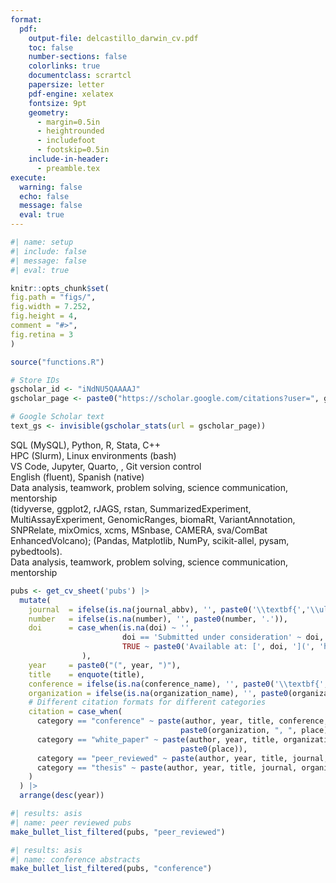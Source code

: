 ```yaml
---
format:
  pdf:
    output-file: delcastillo_darwin_cv.pdf
    toc: false
    number-sections: false
    colorlinks: true
    documentclass: scrartcl
    papersize: letter
    pdf-engine: xelatex
    fontsize: 9pt
    geometry:
      - margin=0.5in
      - heightrounded
      - includefoot
      - footskip=0.5in
    include-in-header:
      - preamble.tex
execute:
  warning: false
  echo: false
  message: false
  eval: true
---
```


```r
#| name: setup
#| include: false
#| message: false
#| eval: true

knitr::opts_chunk$set(
fig.path = "figs/",
fig.width = 7.252,
fig.height = 4,
comment = "#>",
fig.retina = 3
)

source("functions.R")

# Store IDs
gscholar_id <- "iNdNU5QAAAAJ"
gscholar_page <- paste0("https://scholar.google.com/citations?user=", gscholar_id)

# Google Scholar text
text_gs <- invisible(gscholar_stats(url = gscholar_page))
```

\begin{center}
\Large{\uline{\textbf{Darwin Del Castillo, MD, MPH}}} \\
\vspace{2.5pt}
\begin{minipage}[c]{0.28\textwidth}
\centering \textbf{LinkedIn:} \href{https://www.linkedin.com/in/darwin-del-castillo/}{darwin-del-castillo}
\end{minipage}
\begin{minipage}[c]{0.28\textwidth}
\centering \textbf{Email:} \href{mailto:ddelcastillo.f@gmail.com}{ddelcastillo.f@gmail.com}
\end{minipage}
\begin{minipage}[c]{0.28\textwidth}
\centering \textbf{GitHub:} \href{https://github.com/ddelcastillof}{github.com/ddelcastillof}
\end{minipage}
\vspace{-2.5pt}
\end{center}

\section*{Scientific Education}
\vspace{-1.5em}
\textcolor{gray}{\rule{\textwidth}{0.5pt}}
\begin{longtable}{p{14cm}>{\raggedleft\arraybackslash}p{4cm}}

\textbf{Master of Public Health (MPH) – Epidemiology} & \textbf{Sep 2023 – Jun 2025} \\
\textsc{University of Washington, Seattle - USA} & \\

&\\

\textbf{Medical Doctor (MD)} & \textbf{Mar 2013 – Dec 2020} \\
\textsc{Universidad Nacional Mayor de San Marcos, Lima - Peru} & \\
\end{longtable}

\section*{Skills}
\vspace{-1.5em}
\textcolor{gray}{\rule{\textwidth}{0.5pt}}

\textbf{Programming:} SQL (MySQL), Python, R, Stata, C++ \
\textbf{Cloud Computing:}  HPC (Slurm), Linux environments (bash) \
\textbf{Tools:} VS Code, Jupyter, Quarto, \LaTeX, Git version control \
\textbf{Languages:} English (fluent), Spanish (native) \
\textbf{Core Competencies:} Data analysis, teamwork, problem solving, science communication, mentorship \
\textbf{Packages:} \emph{R} (tidyverse, ggplot2, rJAGS, rstan, SummarizedExperiment, MultiAssayExperiment, GenomicRanges, biomaRt, VariantAnnotation, SNPRelate, mixOmics, xcms, MSnbase, CAMERA, sva/ComBat EnhancedVolcano); \emph{Python} (Pandas, Matplotlib, NumPy, scikit-allel, pysam, pybedtools). \
\textbf{Core Competencies:} Data analysis, teamwork, problem solving, science communication, mentorship

\section*{Professional Experience}
\vspace{-1.5em}
\textcolor{gray}{\rule{\textwidth}{0.5pt}}

\begin{longtable}{p{14cm}>{\raggedleft\arraybackslash}p{4cm}}

\textbf{UW Medicine Diabetes Institute} & \textbf{Seattle - USA} \\
\textbf{Research Scientist} & \textbf{Sep 2024 – Current} \\
\multicolumn{2}{p{18cm}}{%
\begin{itemize}
  \item Conduct longitudinal metabolomics analyses for the TODAY and TODAY2 cohorts, leveraging \textasciitilde 10 years of follow-up in youth-onset type 2 diabetes to model metabolite trajectories and cardiometabolic disease progression.
  \item Define and operationalise cardio-kidney-metabolic (CKM) syndrome progression categories as clinical outcomes into the TODAY samples, quantifying associations with metabolite using mixed-effects and multinomial/ordinal models.
  \item Lead a cross-cohort multi-omics analysis across ARIC, UK Biobank, PURE Latin America, and HELIUS to estimate associations between CKM syndrome and omic features.
  \item Specify clinically relevant phenotypes for obesity- and liver-related metabolic disease and design association analyses in large cohorts (e.g., UK Biobank).
  \item Build reproducible R/Python workflows on HPC (Slurm/Linux) for data cleaning, batch correction, feature engineering, multiple-testing control, and sensitivity analyses, producing publication-ready figures and tables.
\end{itemize}
} \\
\\
\textbf{Institute for Health Metrics and Evaluation} & \textbf{Seattle - USA} \\
\textbf{Graduate Research Assistant} &  \textbf{Jul 2024 – Jun 2025} \\
\multicolumn{2}{p{18cm}}{%
\begin{itemize}
  \item Designed and led epidemiological studies using large-scale datasets; delivered medically relevant findings through country-comparative meta-analyses and decision-focused reports for leadership.
  \item Built Bayesian MCMC workflows to estimate overlap among inclusion-health populations across 22 high-income countries, informing phenotype definition and downstream burden estimation.
  \item Productionised version-controlled R pipelines for EHR data quality assessment (Git/HPC), diagnosing anomalies and improving reliability across \textasciitilde 30 million records.
\end{itemize}
} \\
\\
\textbf{Health Technology Assessment and Research Institute} & \textbf{Lima - Peru} \\
\textbf{Real-World-Evidence Consultant} & \textbf{Jan 2023 – Jan 2024} \\
\multicolumn{2}{p{18cm}}{%
\begin{itemize}
  \item Structured and consolidated multi-source health data (surveillance, clinical studies) to generate real-world evidence for priority setting in chronic and cardiometabolic disease.
  \item Conducted budget impact and cost-effectiveness assessments to inform reimbursement and strategic purchasing decisions under national budgets.
  \item Synthesised evidence into executive-ready briefs for policymakers and clinical partners, emphasising quantitative strength of evidence and uncertainty.
\end{itemize}
} \\
\newpage
\textbf{CRONICAS Center of Excellence in Chronic Diseases} & \textbf{Lima - Peru}\\
\textbf{Research Assistant} & \textbf{Mar 2019 – Aug 2023}\\
\multicolumn{2}{p{18cm}}{%
\begin{itemize}
  \item Led stakeholder workshops and focus groups to co-design patient-centred interventions; translated qualitative insights into measurable cardiometabolic outcomes.
  \item Conducted real-world evidence synthesis and cohort analyses in hypertension, diabetes, and multimorbidity, supporting grant proposals and programme design.
  \item Co-authored evidence summaries and reports for policy audiences, communicating complex analyses clearly to non-technical stakeholders.
\end{itemize}
} \\

\end{longtable}
\section*{Additional Education}
\vspace{-1.5em}
\textcolor{gray}{\rule{\textwidth}{0.5pt}}

\begin{longtable}{p{14cm}>{\raggedleft\arraybackslash}p{4cm}}
\textbf{Professional Certificate in Clinical Research} & \textbf{Sep 2021 – Apr 2022} \\
\textbf{Universidad Peruana Cayetano Heredia, Lima - Peru} &\\
\end{longtable}

\section*{Licensure and certification}
\vspace{-1.5em}
\textcolor{darkgray}{\rule{\textwidth}{0.5pt}}
\begin{longtable}{>{\raggedright\arraybackslash}p{1.5cm} p{16.5cm}}
\textbf{2024} & National Registry of Investigators, RENACYT-CONCYTEC, Investigator Level VII (P0160977) \\
\textbf{2023} & CITI Program, Good Clinical Practice and ICH, Credential ID 65079238 \\
\textbf{2023} & CITI Program, Human Subjects Learners, Credential ID 65079240 \\
\textbf{2023} & CITI Program, Biomedical Responsible Conduct of Research, Credential ID 65079239 \\
\textbf{2021} & Peruvian College of Physicians, Membership No. 94534 \\
\end{longtable}

\section*{Publications \hspace{0.75cm} ORCID: 0000-0002-8609-0312}
\vspace{-1.5em}
\textcolor{gray}{\rule{\textwidth}{0.5pt}}
\subsection{Peer-reviewed publications}
```r
pubs <- get_cv_sheet('pubs') |>
  mutate(
    journal  = ifelse(is.na(journal_abbv), '', paste0('\\textbf{','\\uline{', journal_abbv, '}','}')),
    number   = ifelse(is.na(number), '', paste0(number, '.')),
    doi      = case_when(is.na(doi) ~ '',
                         doi == 'Submitted under consideration' ~ doi,
                         TRUE ~ paste0('Available at: [', doi, '](', 'https://doi.org/', doi, ')')
                ),
    year     = paste0("(", year, ")"),
    title    = enquote(title),
    conference = ifelse(is.na(conference_name), '', paste0('\\textbf{','\\uline{', conference_name, '}','}')),
    organization = ifelse(is.na(organization_name), '', paste0(organization_name, '.')),
    # Different citation formats for different categories
    citation = case_when(
      category == "conference" ~ paste(author, year, title, conference, 
                                      paste0(organization, ", ", place)),
      category == "white_paper" ~ paste(author, year, title, organization_name, 
                                      paste0(place)),
      category == "peer_reviewed" ~ paste(author, year, title, journal, number, doi),
      category == "thesis" ~ paste(author, year, title, journal, organization)
    )
  ) |> 
  arrange(desc(year))
```

```r
#| results: asis
#| name: peer reviewed pubs
make_bullet_list_filtered(pubs, "peer_reviewed")
```

\subsection{Conference abstracts}
```r
#| results: asis
#| name: conference abstracts
make_bullet_list_filtered(pubs, "conference")
```